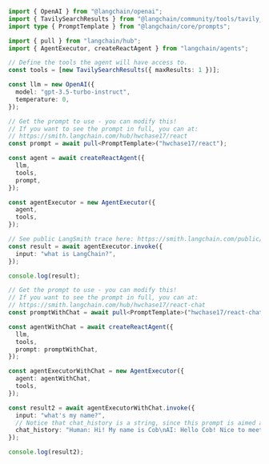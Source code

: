 ```typescript
import { OpenAI } from "@langchain/openai";
import { TavilySearchResults } from "@langchain/community/tools/tavily_search";
import type { PromptTemplate } from "@langchain/core/prompts";

import { pull } from "langchain/hub";
import { AgentExecutor, createReactAgent } from "langchain/agents";

// Define the tools the agent will have access to.
const tools = [new TavilySearchResults({ maxResults: 1 })];

const llm = new OpenAI({
  model: "gpt-3.5-turbo-instruct",
  temperature: 0,
});

// Get the prompt to use - you can modify this!
// If you want to see the prompt in full, you can at:
// https://smith.langchain.com/hub/hwchase17/react
const prompt = await pull<PromptTemplate>("hwchase17/react");

const agent = await createReactAgent({
  llm,
  tools,
  prompt,
});

const agentExecutor = new AgentExecutor({
  agent,
  tools,
});

// See public LangSmith trace here: https://smith.langchain.com/public/d72cc476-e88f-46fa-b768-76b058586cc1/r
const result = await agentExecutor.invoke({
  input: "what is LangChain?",
});

console.log(result);

// Get the prompt to use - you can modify this!
// If you want to see the prompt in full, you can at:
// https://smith.langchain.com/hub/hwchase17/react-chat
const promptWithChat = await pull<PromptTemplate>("hwchase17/react-chat");

const agentWithChat = await createReactAgent({
  llm,
  tools,
  prompt: promptWithChat,
});

const agentExecutorWithChat = new AgentExecutor({
  agent: agentWithChat,
  tools,
});

const result2 = await agentExecutorWithChat.invoke({
  input: "what's my name?",
  // Notice that chat_history is a string, since this prompt is aimed at LLMs, not chat models
  chat_history: "Human: Hi! My name is Cob\nAI: Hello Cob! Nice to meet you",
});

console.log(result2);
```
